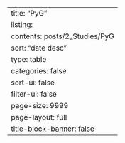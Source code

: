 ---
title: "PyG"
listing:
  contents: posts/2_Studies/PyG
  sort: "date desc"
  type: table
  categories: false
  sort-ui: false
  filter-ui: false
  page-size: 9999
page-layout: full
title-block-banner: false
---